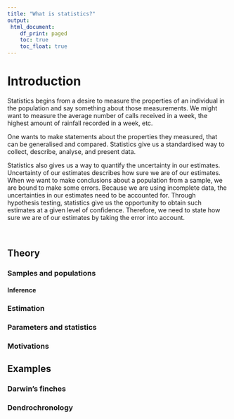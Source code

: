 ```yaml
---
title: "What is statistics?"
output: 
 html_document:
    df_print: paged
    toc: true
    toc_float: true
---
```


# Introduction {.tabset}

Statistics begins from a desire to measure the properties of an individual in the population and say something about those measurements. We might want to measure the average number of calls received in a week, the highest amount of rainfall recorded in a week, etc.

One wants to make statements about the properties they measured, that can be generalised and compared. Statistics give us a standardised way to collect, describe, analyse, and present data.

Statistics also gives us a way to quantify the uncertainty in our estimates. Uncertainty of our estimates describes how sure we are of our estimates. When we want to make conclusions about a population from a sample, we are bound to make some errors. Because we are using incomplete data, the uncertainties in our estimates need to be accounted for. Through hypothesis testing, statistics give us the opportunity to obtain such estimates at a given level of confidence. Therefore, we need to state how sure we are of our estimates by taking the error into account.

</br>

## Theory

### Samples and populations

#### Inference

### Estimation

### Parameters and statistics

### Motivations

## Examples 

### Darwin's finches

### Dendrochronology